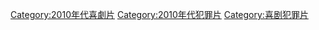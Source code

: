 [[Category:2010年代喜劇片|Category:2010年代喜劇片]]
[[Category:2010年代犯罪片|Category:2010年代犯罪片]]
[[Category:喜剧犯罪片|Category:喜剧犯罪片]]